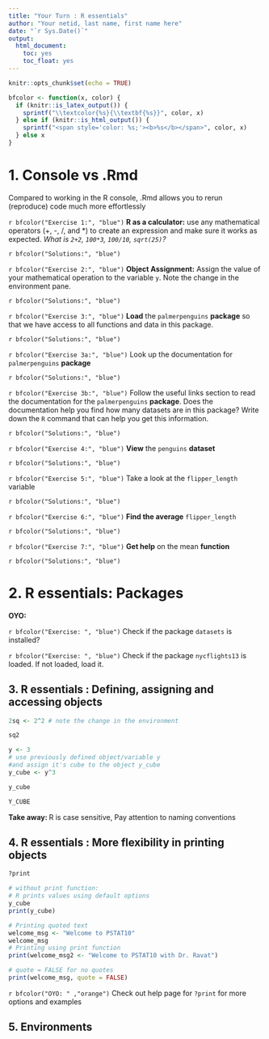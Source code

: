 ```yaml
---
title: "Your Turn : R essentials"
author: "Your netid, last name, first name here"
date: "`r Sys.Date()`"
output:
  html_document:
    toc: yes
    toc_float: yes
---
```


```r
knitr::opts_chunk$set(echo = TRUE)
```

```r
bfcolor <- function(x, color) {
  if (knitr::is_latex_output()) {
    sprintf("\\textcolor{%s}{\\textbf{%s}}", color, x)
  } else if (knitr::is_html_output()) {
    sprintf("<span style='color: %s;'><b>%s</b></span>", color, x)
  } else x
}
```

# 1. Console vs .Rmd
Compared to working in the R console, .Rmd allows you to rerun (reproduce) code much more effortlessly


`r bfcolor("Exercise 1:", "blue")` **R as a calculator:** use any mathematical operators (+, -, /, and *) to create an expression and make sure it works as expected. _What is `2+2`, `100*3`, `100/10`, `sqrt(25)`?_

`r bfcolor("Solutions:", "blue")`


`r bfcolor("Exercise 2:", "blue")` **Object Assignment:** Assign the value of your mathematical operation to the variable `y`. Note the change in the environment pane. 

`r bfcolor("Solutions:", "blue")`

`r bfcolor("Exercise 3:", "blue")` **Load** the `palmerpenguins` **package** so that we have access to all functions and data in this package. 

`r bfcolor("Solutions:", "blue")`

`r bfcolor("Exercise 3a:", "blue")` Look up the documentation  for  `palmerpenguins` **package** 

`r bfcolor("Solutions:", "blue")`

`r bfcolor("Exercise 3b:", "blue")` Follow the useful links section to read the documentation for the  `palmerpenguins` **package**. Does the documentation help you find how many datasets are in this package? Write down the `R` command that can help  you get this information. 

`r bfcolor("Solutions:", "blue")`

`r bfcolor("Exercise 4:", "blue")` **View** the `penguins` **dataset**

`r bfcolor("Solutions:", "blue")`

`r bfcolor("Exercise 5:", "blue")` Take a look at the `flipper_length` variable

`r bfcolor("Solutions:", "blue")`


`r bfcolor("Exercise 6:", "blue")` **Find the average** `flipper_length`

`r bfcolor("Solutions:", "blue")`


`r bfcolor("Exercise 7:", "blue")` **Get help** on the mean **function**

`r bfcolor("Solutions:", "blue")`


# 2. R essentials: Packages


**OYO:**

`r bfcolor("Exercise: ", "blue")` Check if the package `datasets` is installed?

`r bfcolor("Exercise: ", "blue")` Check if the package `nycflights13` is loaded. If not loaded, load it.



## 3. R essentials : Defining, assigning and accessing objects

```r
2sq <- 2^2 # note the change in the environment

sq2
```
```r
y <- 3
# use previously defined object/variable y 
#and assign it's cube to the object y_cube
y_cube <- y^3 

y_cube
```

```r
Y_CUBE
```


**Take away: ** R is case sensitive, Pay attention to naming conventions




## 4. R essentials : More flexibility in printing objects

```r
?print
```



```r
# without print function:
# R prints values using default options
y_cube
print(y_cube)
```


```r
# Printing quoted text
welcome_msg <- "Welcome to PSTAT10"
welcome_msg
# Printing using print function
print(welcome_msg2 <- "Welcome to PSTAT10 with Dr. Ravat")
```
```r
# quote = FALSE for no quotes
print(welcome_msg, quote = FALSE)
```

`r bfcolor("OYO: " ,"orange")`
Check out help page for `?print` for more options and examples


## 5. Environments

```r

```







